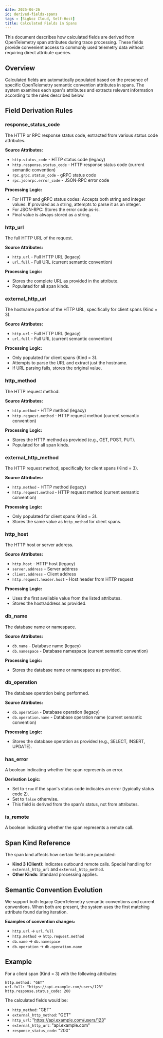 ```yaml
---
date: 2025-06-26
id: derived-fields-spans
tags : [SigNoz Cloud, Self-Host]
title: Calculated Fields in Spans
---
```


This document describes how calculated fields are derived from OpenTelemetry span attributes during trace processing. These fields provide convenient access to commonly used telemetry data without requiring direct attribute queries.

## Overview

Calculated fields are automatically populated based on the presence of specific OpenTelemetry semantic convention attributes in spans. The system examines each span's attributes and extracts relevant information according to the rules described below.

## Field Derivation Rules

### response_status_code

The HTTP or RPC response status code, extracted from various status code attributes.

**Source Attributes:**
- `http.status_code` - HTTP status code (legacy)
- `http.response.status_code` - HTTP response status code (current semantic convention)
- `rpc.grpc.status_code` - gRPC status code
- `rpc.jsonrpc.error_code` - JSON-RPC error code

**Processing Logic:**
- For HTTP and gRPC status codes: Accepts both string and integer values. If provided as a string, attempts to parse it as an integer.
- For JSON-RPC: Stores the error code as-is.
- Final value is always stored as a string.

### http_url

The full HTTP URL of the request.

**Source Attributes:**
- `http.url` - Full HTTP URL (legacy)
- `url.full` - Full URL (current semantic convention)

**Processing Logic:**
- Stores the complete URL as provided in the attribute.
- Populated for all span kinds.

### external_http_url

The hostname portion of the HTTP URL, specifically for client spans (Kind = 3).

**Source Attributes:**
- `http.url` - Full HTTP URL (legacy)
- `url.full` - Full URL (current semantic convention)

**Processing Logic:**
- Only populated for client spans (Kind = 3).
- Attempts to parse the URL and extract just the hostname.
- If URL parsing fails, stores the original value.

### http_method

The HTTP request method.

**Source Attributes:**
- `http.method` - HTTP method (legacy)
- `http.request.method` - HTTP request method (current semantic convention)

**Processing Logic:**
- Stores the HTTP method as provided (e.g., GET, POST, PUT).
- Populated for all span kinds.

### external_http_method

The HTTP request method, specifically for client spans (Kind = 3).

**Source Attributes:**
- `http.method` - HTTP method (legacy)
- `http.request.method` - HTTP request method (current semantic convention)

**Processing Logic:**
- Only populated for client spans (Kind = 3).
- Stores the same value as `http_method` for client spans.

### http_host

The HTTP host or server address.

**Source Attributes:**
- `http.host` - HTTP host (legacy)
- `server.address` - Server address
- `client.address` - Client address
- `http.request.header.host` - Host header from HTTP request

**Processing Logic:**
- Uses the first available value from the listed attributes.
- Stores the host/address as provided.

### db_name

The database name or namespace.

**Source Attributes:**
- `db.name` - Database name (legacy)
- `db.namespace` - Database namespace (current semantic convention)

**Processing Logic:**
- Stores the database name or namespace as provided.

### db_operation

The database operation being performed.

**Source Attributes:**
- `db.operation` - Database operation (legacy)
- `db.operation.name` - Database operation name (current semantic convention)

**Processing Logic:**
- Stores the database operation as provided (e.g., SELECT, INSERT, UPDATE).

### has_error

A boolean indicating whether the span represents an error.

**Derivation Logic:**
- Set to `true` if the span's status code indicates an error (typically status code 2).
- Set to `false` otherwise.
- This field is derived from the span's status, not from attributes.

### is_remote

A boolean indicating whether the span represents a remote call.

## Span Kind Reference

The span kind affects how certain fields are populated:
- **Kind 3 (Client)**: Indicates outbound remote calls. Special handling for `external_http_url` and `external_http_method`.
- **Other Kinds**: Standard processing applies.

## Semantic Convention Evolution

We support both legacy OpenTelemetry semantic conventions and current conventions. When both are present, the system uses the first matching attribute found during iteration.

**Examples of convention changes:**
- `http.url` → `url.full`
- `http.method` → `http.request.method`
- `db.name` → `db.namespace`
- `db.operation` → `db.operation.name`

## Example

For a client span (Kind = 3) with the following attributes:
```
http.method: "GET"
url.full: "https://api.example.com/users/123"
http.response.status_code: 200
```

The calculated fields would be:
- `http_method`: "GET"
- `external_http_method`: "GET"
- `http_url`: "https://api.example.com/users/123"
- `external_http_url`: "api.example.com"
- `response_status_code`: "200"
